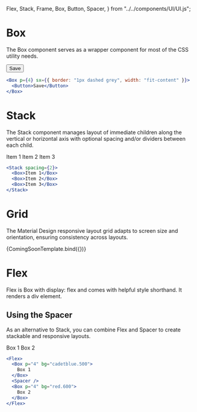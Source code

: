   Flex,
  Stack,
  Frame,
  Box,
  Button,
  Spacer,
} from "../../components/UI/UI.js";

<Meta title="Components/LAYOUT" />


# Box

The Box component serves as a wrapper component for most of the CSS utility needs.

<Canvas>
  <Story name="Box" parameters={{ layout: "fullscreen" }}>
    <Box p={4} sx={{ border: "1px dashed grey", width: "fit-content" }}>
      <Button>Save</Button>
    </Box>
  </Story>
</Canvas>

```jsx
<Box p={4} sx={{ border: "1px dashed grey", width: "fit-content" }}>
  <Button>Save</Button>
</Box>
```

# Stack

The Stack component manages layout of immediate children along the vertical or horizontal
axis with optional spacing and/or dividers between each child.

<Canvas>
  <Story name="Stack" parameters={{ layout: "fullscreen" }}>
    <Stack spacing={2}>
      <Box>Item 1</Box>
      <Box>Item 2</Box>
      <Box>Item 3</Box>
    </Stack>
  </Story>
</Canvas>

```jsx
<Stack spacing={2}>
  <Box>Item 1</Box>
  <Box>Item 2</Box>
  <Box>Item 3</Box>
</Stack>
```

# Grid

The Material Design responsive layout grid adapts to screen size and orientation, ensuring consistency
across layouts.

<Canvas>
  <Story name="Grid" parameters={{ layout: "fullscreen" }}>
    {ComingSoonTemplate.bind({})}
  </Story>
</Canvas>

# Flex

Flex is Box with display: flex and comes with helpful style shorthand. It renders a div element.

## Using the Spacer

As an alternative to Stack, you can combine Flex and Spacer to create stackable and responsive layouts.

<Canvas>
  <Story name="Flex" parameters={{ layout: "fullscreen" }}>
    <Flex>
      <Box p="4" bg="cadetblue.500" >
        Box 1
      </Box>
      <Spacer />
      <Box p="4" bg="red.600">
        Box 2
      </Box>
    </Flex>
  </Story>
</Canvas>

```jsx
<Flex>
  <Box p="4" bg="cadetblue.500">
    Box 1
  </Box>
  <Spacer />
  <Box p="4" bg="red.600">
    Box 2
  </Box>
</Flex>
```
